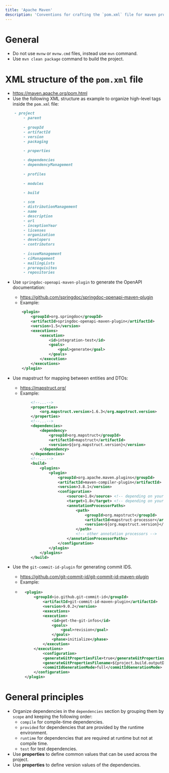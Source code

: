 ```yaml
---
title: 'Apache Maven'
description: 'Conventions for crafting the `pom.xml` file for maven projects.'
---
```


# General

- Do not use `mvnw` or `mvnw.cmd` files, instead use `mvn` command.
- Use `mvn clean package` command to build the project.

# XML structure of the `pom.xml` file

- https://maven.apache.org/pom.html
- Use the following XML structure as example to organize high-level tags inside the `pom.xml` file:

```markdown
    - project
        - parent
        
        - groupId
        - artifactId
        - version
        - packaging
        
        - properties

        - dependencies
        - dependencyManagement
        
        - profiles
        
        - modules

        - build
        
        - scm
        - distributionManagement
        - name
        - description
        - url
        - inceptionYear
        - licenses
        - organization
        - developers
        - contributors
      
        - issueManagement
        - ciManagement
        - mailingLists
        - prerequisites
        - repositories
```
- Use `springdoc-openapi-maven-plugin` to generate the OpenAPI documentation:
    - https://github.com/springdoc/springdoc-openapi-maven-plugin
    - Example:
    ```xml
        <plugin>
            <groupId>org.springdoc</groupId>
            <artifactId>springdoc-openapi-maven-plugin</artifactId>
            <version>1.5</version>
            <executions>
                <execution>
                    <id>integration-test</id>
                    <goals>
                        <goal>generate</goal>
                    </goals>
                </execution>
            </executions>
        </plugin>
    ```
- Use mapstruct for mapping between entities and DTOs:
    - https://mapstruct.org/
    - Example:
    ```xml
            <!--...-->
            <properties>
                <org.mapstruct.version>1.6.3</org.mapstruct.version>
            </properties>
            <!--...-->
            <dependencies>
                <dependency>
                    <groupId>org.mapstruct</groupId>
                    <artifactId>mapstruct</artifactId>
                    <version>${org.mapstruct.version}</version>
                </dependency>
            </dependencies>
            <!--...-->
            <build>
                <plugins>
                    <plugin>
                        <groupId>org.apache.maven.plugins</groupId>
                        <artifactId>maven-compiler-plugin</artifactId>
                        <version>3.8.1</version>
                        <configuration>
                            <source>1.8</source> <!-- depending on your project -->
                            <target>1.8</target> <!-- depending on your project -->
                            <annotationProcessorPaths>
                                <path>
                                    <groupId>org.mapstruct</groupId>
                                    <artifactId>mapstruct-processor</artifactId>
                                    <version>${org.mapstruct.version}</version>
                                </path>
                                <!-- other annotation processors -->
                            </annotationProcessorPaths>
                        </configuration>
                    </plugin>
                </plugins>
            </build>
    ```

- Use the `git-commit-id-plugin` for generating commit IDS.
    - https://github.com/git-commit-id/git-commit-id-maven-plugin
    - Example:
    - ```xml
        <plugin>
            <groupId>io.github.git-commit-id</groupId>
                <artifactId>git-commit-id-maven-plugin</artifactId>
                <version>9.0.2</version>
                <executions>
                <execution>
                    <id>get-the-git-infos</id>
                    <goals>
                        <goal>revision</goal>
                    </goals>
                    <phase>initialize</phase>
                </execution>
            </executions>
                <configuration>
                <generateGitPropertiesFile>true</generateGitPropertiesFile>
                <generateGitPropertiesFilename>${project.build.outputDirectory}/git.properties</generateGitPropertiesFilename>
                <commitIdGenerationMode>full</commitIdGenerationMode>
            </configuration>
        </plugin>
      ```

# General principles

- Organize dependencies in the `dependencies` section by grouping them by `scope` and keeping the following order:
    - `compile` for compile-time dependencies.
    - `provided` for dependencies that are provided by the runtime environment.
    - `runtime` for dependencies that are required at runtime but not at compile time.
    - `test` for test dependencies.
- Use **properties** to define common values that can be used across the project.
- Use **properties** to define version values of the dependencies.
